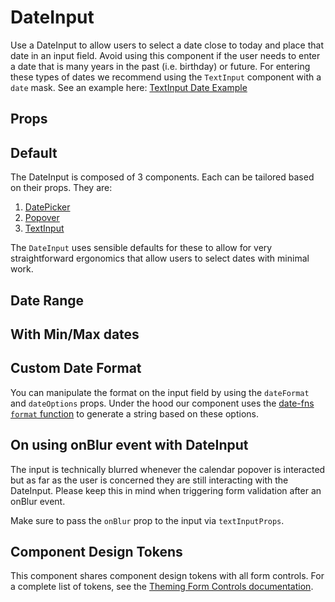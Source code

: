 
<Meta of={Stories} />

# DateInput

Use a DateInput to allow users to select a date close to today and place that date in an input field.
Avoid using this component if the user needs to enter a date that is many years in the past (i.e. birthday) or future.
For entering these types of dates we recommend using the `TextInput` component with a `date` mask. See an example here:
[TextInput Date Example](?path=/docs/components-textinput-overview--with-date-mask)

<Canvas isExpanded of={Stories.Basic} />

## Props

<ArgTypes of={DateInput} />

## Default

The DateInput is composed of 3 components. Each can be tailored based on their props. They are:

1. [DatePicker](?path=/docs/components-datepicker-overview--basic-example)
2. [Popover](?path=/docs/components-popover-overview--demo)
3. [TextInput](?path=/docs/components-textinput-overview--default-story)

The `DateInput` uses sensible defaults for these to allow for very straightforward ergonomics that allow users to
select dates with minimal work.

<Canvas of={Stories.Default} />

## Date Range

<Canvas of={Stories.DateRange} />

## With Min/Max dates

<Canvas of={Stories.WithMinAndMaxDates} />

## Custom Date Format

You can manipulate the format on the input field by using the `dateFormat` and `dateOptions`
props. Under the hood our component uses the [date-fns `format` function](https://date-fns.org/v2.16.1/docs/format)
to generate a string based on these options.

<Canvas of={Stories.CustomDateFormat} />

## On using onBlur event with DateInput

The input is technically blurred whenever the calendar popover is interacted but as far as the user
is concerned they are still interacting with the DateInput. Please keep this in mind when
triggering form validation after an onBlur event.

Make sure to pass the `onBlur` prop to the input via `textInputProps`.

<Canvas of={Stories.InputBlurEvent} />

## Component Design Tokens

This component shares component design tokens with all form controls. For a complete list of tokens, see the [Theming Form Controls documentation](/docs/theming-form-controls--custom-theme-form).

